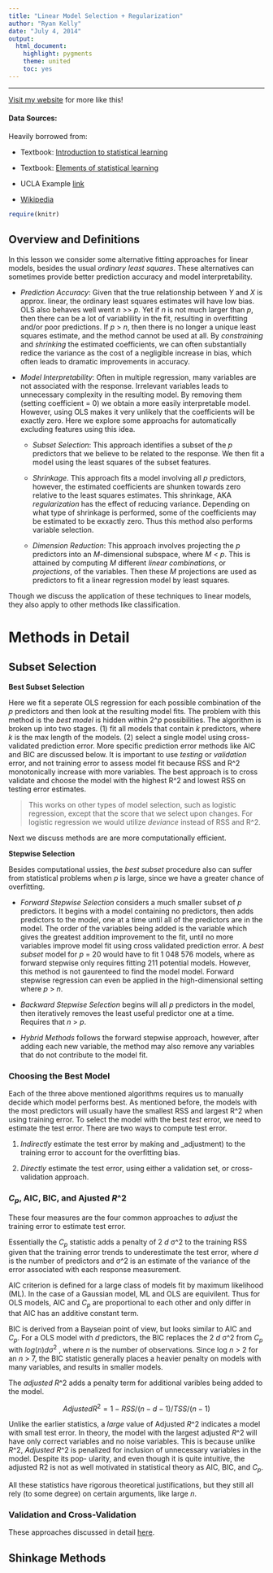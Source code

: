 ```yaml
---
title: "Linear Model Selection + Regularization"
author: "Ryan Kelly"
date: "July 4, 2014"
output:
  html_document:
    highlight: pygments
    theme: united
    toc: yes
---
```


<hr>

[Visit my website](http://rmdk.ca/) for more like this!

#### Data Sources:

Heavily borrowed from:

* Textbook: [Introduction to statistical learning](http://www-bcf.usc.edu/~gareth/ISL/)

* Textbook: [Elements of statistical learning](https://statistics.stanford.edu/~tibs/ElemStatLearn/)

* UCLA Example [link](http://www.ats.ucla.edu/stat/r/dae/logit.htm)

* [Wikipedia](http://en.wikipedia.org/)

```r
require(knitr)
```
## Overview and Definitions

In this lesson we consider some alternative fitting approaches for linear models, besides the usual _ordinary least squares_. These alternatives can sometimes provide better prediction accuracy and model interpretability.

* _Prediction Accuracy_: Given that the true relationship between _Y_ and _X_ is approx. linear, the ordinary least squares estimates will have low bias. OLS also behaves well went _n_ >> _p_. Yet if _n_ is not much larger than _p_, then there can be a lot of variablility in the fit, resulting in overfitting and/or poor predictions. If _p_ > _n_, then there is no longer a unique least squares estimate, and the method cannot be used at all. By _constraining_ and _shrinking_ the estimated coefficients, we can often substantially redice the variance as the cost of a negligible increase in bias, which often leads to dramatic improvements in accuracy.

* _Model Interpretability_: Often in multiple regression, many variables are not associated with the response. Irrelevant variables leads to unnecessary complexity in the resulting model. By removing them (setting coefficient = 0) we obtain a more easily interpretable model. However, using OLS makes it very unlikely that the coefficients will be exactly zero. Here we explore some approachs for automatically excluding features using this idea.

    * _Subset Selection_: This approach identifies a subset of the _p_ predictors that we believe to be related to the response. We then fit a model using the least squares of the subset features.
    
    * _Shrinkage_. This approach fits a model involving all _p_ predictors, however, the estimated coefficients are shunken towards zero relative to the least squares estimates. This shrinkage, AKA _regularization_ has the effect of reducing variance. Depending on what type of shrinkage is performed, some of the coefficients may be estimated to be exxactly zero. Thus this method also performs variable selection.
    
    * _Dimension Reduction_: This approach involves projecting the _p_ predictors into an _M_-dimensional subspace, where _M_ < _p_. This is attained by computing _M_ different _linear combinations_, or _projections_, of the variables. Then these _M_ projections are used as predictors to fit a linear regression model by least squares.
    
Though we discuss the application of these techniques to linear models, they also apply to other methods like classification.

# Methods in Detail

## Subset Selection

__Best Subset Selection__

Here we fit a seperate OLS regression for each possible combination of the _p_ predictors and then look at the resulting model fits. The problem with this method is the _best model_ is hidden within 2^_p_ possibilities. The algorithm is broken up into two stages. (1) fit all models that contain _k_ predictors, where _k_ is the max length of the models. (2) select a single model using cross-validated prediction error. More specific prediction error methods like AIC and BIC are discussed below. It is important to use _testing_ or _validation_ error, and not training error to assess model fit because RSS and R^2 monotonically increase with more variables. The best approach is to cross validate and choose the model with the highest R^2 and lowest RSS on testing error estimates.

> This works on other types of model selection, such as logistic regression, except that the score that we select upon changes. For logistic regression we would utilize _deviance_ instead of RSS and R^2.

Next we discuss methods are are more computationally efficient.

__Stepwise Selection__

Besides computational ussies, the _best subset_ procedure also can suffer from statistical problems when _p_ is large, since we have a greater chance of overfitting.

  * _Forward Stepwise Selection_ considers a much smaller subset of _p_ predictors. It begins with a model containing no predictors, then adds predictors to the model, one at a time until all of the predictors are in the model. The order of the variables being added is the variable which gives the greatest addition improvement to the fit, until no more variables improve model fit using cross validated prediction error. A _best subset_ model for _p_ = 20 would have to fit 1 048 576 models, where as forward stepwise only requires fitting 211 potential models. However, this method is not gaurenteed to find the model model. Forward stepwise regression can even be applied in the high-dimensional setting where _p_ > _n_.
  
  * _Backward Stepwise Selection_ begins will all _p_ predictors in the model, then iteratively removes the least useful predictor one at a time. Requires that _n_ > _p_.
  
  * _Hybrid Methods_ follows the forward stepwise approach, however, after adding each new variable, the method may also remove any variables that do not contribute to the model fit.
  
### Choosing the Best Model

Each of the three above mentioned algorithms requires us to manually decide which model performs best. As mentioned before, the models with the most predictors will usually have the smallest RSS and largest R^2 when using training error. To select the model with the best _test_ error, we need to estimate the test error. There are two ways to compute test error.

1. _Indirectly_ estimate the test error by making and _adjustment) to the training error to account for the overfitting bias.

2. _Directly_ estimate the test error, using either a validation set, or cross-validation approach.

### _C_<sub>_p_</sub>, AIC, BIC, and Ajusted _R_^2

These four measures are the four common approaches to _adjust_ the training error to estimate test error.


Essentially the _C_<sub>_p_</sub> statistic adds a penalty of 2 _d_ σ^2 to the training RSS given that the training error trends to underestimate the test error, where _d_ is the number of predictors and  σ^2 is an estimate of the variance of the error associated with each response measurement. 

AIC criterion is defined for a large class of models fit by maximum likelihood (ML). In the case of a Gaussian model, ML and OLS are equivilent. Thus for OLS models, AIC and _C_<sub>_p_</sub> are proportional to each other and only differ in that AIC has an additive constant term.

BIC is derived from a Bayseian point of view, but looks similar to AIC and _C_<sub>_p_</sub>. For a OLS model with _d_ predictors, the BIC replaces the 2 _d_ σ^2  from _C_<sub>_p_</sub> with $log(n) d σ^2$ , where _n_ is the number of observations. Since log _n_ > 2 for an _n_ > 7, the BIC statistic generally places a heavier penalty on models with many variables, and results in smaller models.

The _adjusted_ _R_^2 adds a penalty term for additional varibles being added to the model.

$$ Adjusted R^2 = 1 − 
RSS/(n − d − 1) / TSS / (n-1)$$

Unlike the earlier statistics, a _large_ value of Adjusted _R_^2 indicates a model with small test error. In theory, the model with the largest adjusted _R_^2 will have only correct variables and no noise variables. This is because unlike _R_^2, _Adjusted_ _R_^2 is penalized for inclusion of unnecessary variables in the model. Despite its pop- ularity, and even though it is quite intuitive, the adjusted R2 is not as well motivated in statistical theory as AIC, BIC, and _C_<sub>_p_</sub>. 

All these statistics have rigorous theoretical justifications, but they still all rely (to some degree) on certain arguments, like large _n_. 

### Validation and Cross-Validation

These approaches discussed in detail [here](http://rpubs.com/ryankelly/resample).

## Shinkage Methods
